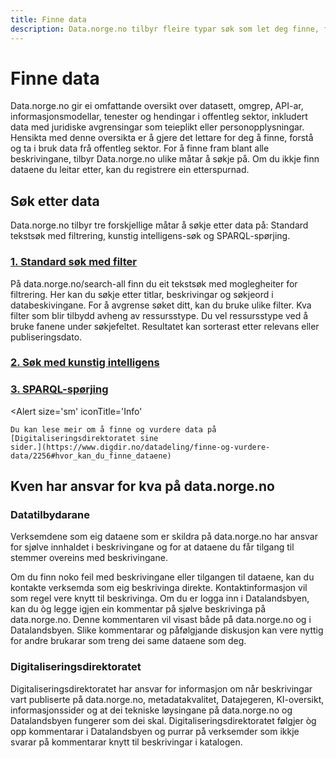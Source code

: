 ```yaml
---
title: Finne data
description: Data.norge.no tilbyr fleire typar søk som let deg finne, forstå og ta i bruk data frå offentleg sektor.
---
```


# Finne data

<Ingress size='xs'>
    Data.norge.no gir ei omfattande oversikt over datasett, omgrep, API-ar, informasjonsmodellar, tenester og hendingar
    i offentleg sektor, inkludert data med juridiske avgrensingar som teieplikt eller personopplysningar. Hensikta med
    denne oversikta er å gjere det lettare for deg å finne, forstå og ta i bruk data frå offentleg sektor. For å finne
    fram blant alle beskrivingane, tilbyr Data.norge.no ulike måtar å søkje på. Om du ikkje finn dataene du leitar
    etter, kan du registrere ein etterspurnad.
</Ingress>

## Søk etter data

Data.norge.no tilbyr tre forskjellige måtar å søkje etter data på: Standard tekstsøk med filtrering, kunstig intelligens-søk og SPARQL-spørjing.

### [1. Standard søk med filter](/search-all)

På data.norge.no/search-all finn du eit tekstsøk med moglegheiter for filtrering. Her kan du søkje etter titlar, beskrivingar og søkjeord i databeskivingane. For å avgrense søket ditt, kan du bruke ulike filter. Kva filter som blir tilbydd avheng av ressursstype. Du vel ressursstype ved å bruke fanene under søkjefeltet. Resultatet kan sorterast etter relevans eller publiseringsdato.

### [2. Søk med kunstig intelligens](/docs/finding-data/ai-search)

### [3. SPARQL-spørjing](/docs/finding-data/sparql)

<Alert 
    size='sm'
    iconTitle='Info'
>
    Du kan lese meir om å finne og vurdere data på [Digitaliseringsdirektoratet sine
    sider.](https://www.digdir.no/datadeling/finne-og-vurdere-data/2256#hvor_kan_du_finne_dataene)
</Alert>

## Kven har ansvar for kva på data.norge.no

### Datatilbydarane

Verksemdene som eig dataene som er skildra på data.norge.no har ansvar for sjølve innhaldet i beskrivingane og for at dataene du får tilgang til stemmer overeins med beskrivingane.

Om du finn noko feil med beskrivingane eller tilgangen til dataene, kan du kontakte verksemda som eig beskrivinga direkte. Kontaktinformasjon vil som regel vere knytt til beskrivinga. Om du er logga inn i Datalandsbyen, kan du òg legge igjen ein kommentar på sjølve beskrivinga på data.norge.no. Denne kommentaren vil visast både på data.norge.no og i Datalandsbyen. Slike kommentarar og påfølgjande diskusjon kan vere nyttig for andre brukarar som treng dei same dataene som deg.

### Digitaliseringsdirektoratet

Digitaliseringsdirektoratet har ansvar for informasjon om når beskrivingar vart publiserte på data.norge.no, metadatakvalitet, Datajegeren, KI-oversikt, informasjonssider og at dei tekniske løysingane på data.norge.no og Datalandsbyen fungerer som dei skal. Digitaliseringsdirektoratet følgjer òg opp kommentarar i Datalandsbyen og purrar på verksemder som ikkje svarar på kommentarar knytt til beskrivingar i katalogen.
